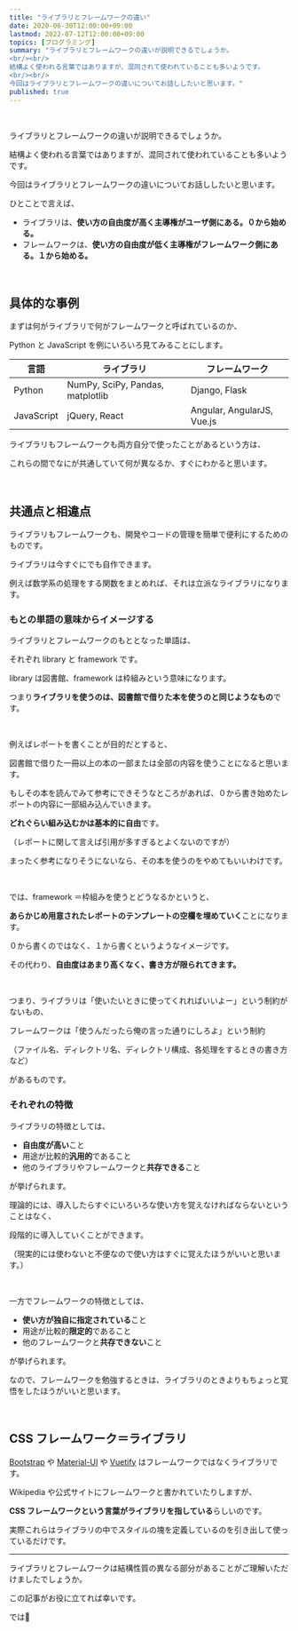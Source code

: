 ```yaml
---
title: "ライブラリとフレームワークの違い"
date: 2020-06-30T12:00:00+09:00
lastmod: 2022-07-12T12:00:00+09:00
topics: [プログラミング]
summary: "ライブラリとフレームワークの違いが説明できるでしょうか。
<br/><br/>
結構よく使われる言葉ではありますが、混同されて使われていることも多いようです。
<br/><br/>
今回はライブラリとフレームワークの違いについてお話ししたいと思います。"
published: true
---
```


<br/>

ライブラリとフレームワークの違いが説明できるでしょうか。

結構よく使われる言葉ではありますが、混同されて使われていることも多いようです。

今回はライブラリとフレームワークの違いについてお話ししたいと思います。

ひとことで言えば、

- ライブラリは、**使い方の自由度が高く主導権がユーザ側にある。０から始める。**
- フレームワークは、**使い方の自由度が低く主導権がフレームワーク側にある。１から始める。**

<br/>

## 具体的な事例

まずは何がライブラリで何がフレームワークと呼ばれているのか、

Python と JavaScript を例にいろいろ見てみることにします。

| 言語       | ライブラリ                       | フレームワーク             |
| ---------- | -------------------------------- | -------------------------- |
| Python     | NumPy, SciPy, Pandas, matplotlib | Django, Flask              |
| JavaScript | jQuery, React                    | Angular, AngularJS, Vue.js |

ライブラリもフレームワークも両方自分で使ったことがあるという方は、

これらの間でなにが共通していて何が異なるか、すぐにわかると思います。

<br/>

## 共通点と相違点

ライブラリもフレームワークも、開発やコードの管理を簡単で便利にするためのものです。

ライブラリは今すぐにでも自作できます。

例えば数学系の処理をする関数をまとめれば、それは立派なライブラリになります。

### もとの単語の意味からイメージする

ライブラリとフレームワークのもととなった単語は、

それぞれ library と framework です。

library は図書館、framework は枠組みという意味になります。

つまり**ライブラリを使うのは、図書館で借りた本を使うのと同じようなもの**です。

<br/>

例えばレポートを書くことが目的だとすると、

図書館で借りた一冊以上の本の一部または全部の内容を使うことになると思います。

もしその本を読んでみて参考にできそうなところがあれば、０から書き始めたレポートの内容に一部組み込んでいきます。

**どれぐらい組み込むかは基本的に自由**です。

（レポートに関して言えば引用が多すぎるとよくないのですが）

まったく参考になりそうにないなら、その本を使うのをやめてもいいわけです。

<br/>

では、framework ＝枠組みを使うとどうなるかというと、

**あらかじめ用意されたレポートのテンプレートの空欄を埋めていく**ことになります。

０から書くのではなく、１から書くというようなイメージです。

その代わり、**自由度はあまり高くなく、書き方が限られてきます。**

<br/>

つまり、ライブラリは「使いたいときに使ってくれればいいよー」という制約がないもの、

フレームワークは「使うんだったら俺の言った通りにしろよ」という制約

（ファイル名、ディレクトリ名、ディレクトリ構成、各処理をするときの書き方など）

があるものです。

### それぞれの特徴

ライブラリの特徴としては、

- **自由度が高い**こと
- 用途が比較的**汎用的**であること
- 他のライブラリやフレームワークと**共存できる**こと

が挙げられます。

理論的には、導入したらすぐにいろいろな使い方を覚えなければならないということはなく、

段階的に導入していくことができます。

（現実的には使わないと不便なので使い方はすぐに覚えたほうがいいと思います。）

<br/>

一方でフレームワークの特徴としては、

- **使い方が独自に指定されている**こと
- 用途が比較的**限定的**であること
- 他のフレームワークと**共存できない**こと

が挙げられます。

なので、フレームワークを勉強するときは、ライブラリのときよりもちょっと覚悟をしたほうがいいと思います。

<br/>

## CSS フレームワーク＝ライブラリ

[Bootstrap](https://getbootstrap.jp/) や [Material-UI](https://material-ui.com/ja/) や [Vuetify](https://vuetifyjs.com/ja/) はフレームワークではなくライブラリです。

Wikipedia や公式サイトにフレームワークと書かれていたりしますが、

**CSS フレームワークという言葉がライブラリを指している**らしいのです。

実際これらはライブラリの中でスタイルの塊を定義しているのを引き出して使っているだけです。

---

ライブラリとフレームワークは結構性質の異なる部分があることがご理解いただけましたでしょうか。

この記事がお役に立てれば幸いです。

では👋

